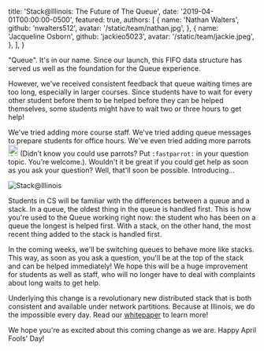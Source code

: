 
  title: 'Stack@Illinois: The Future of The Queue',
  date: '2019-04-01T00:00:00-0500',
  featured: true,
  authors: [
    {
      name: 'Nathan Walters',
      github: 'nwalters512',
      avatar: '/static/team/nathan.jpg',
    },
    {
      name: 'Jacqueline Osborn',
      github: 'jackieo5023',
      avatar: '/static/team/jackie.jpeg',
    },
  ],
}


"Queue". It's in our name. Since our launch, this FIFO data structure has served us well as the foundation for the Queue experience.

However, we've received consistent feedback that queue waiting times are too long, especially in larger courses. Since students have to wait for every other student before them to be helped before they can be helped themselves, some students might have to wait two or three hours to get help!

We've tried adding more course staff. We've tried adding queue messages to prepare students for office hours. We've even tried adding more parrots <img className="pb-1" src="/static/blog/stack/fastparrot.gif" width="20" height="23" alt="A fast parrot boi" /> (Didn’t know you could use parrots? Put `:fastparrot:` in your question topic. You’re welcome.). Wouldn't it be great if you could get help as soon as you ask your question? Well, that'll soon be possible. Introducing...

<img
  className="img-fluid mx-auto d-block"
  src="/static/blog/stack/stack.png"
  alt="Stack@Illinois"
/>

Students in CS will be familiar with the differences between a queue and a stack. In a queue, the oldest thing in the queue is handled first. This is how you're used to the Queue working right now: the student who has been on a queue the longest is helped first. With a stack, on the other hand, the most recent thing added to the stack is handled first.

In the coming weeks, we'll be switching queues to behave more like stacks. This way, as soon as you ask a question, you'll be at the top of the stack and can be helped immediately! We hope this will be a huge improvement for students as well as staff, who will no longer have to deal with complaints about long waits to get help.

Underlying this change is a revolutionary new distributed stack that is both consistent and available under network partitions. Because at Illinois, we do the impossible every day. Read our [whitepaper](https://www.youtube.com/watch?v=dQw4w9WgXcQ) to learn more!

We hope you're as excited about this coming change as we are. Happy April Fools' Day!
